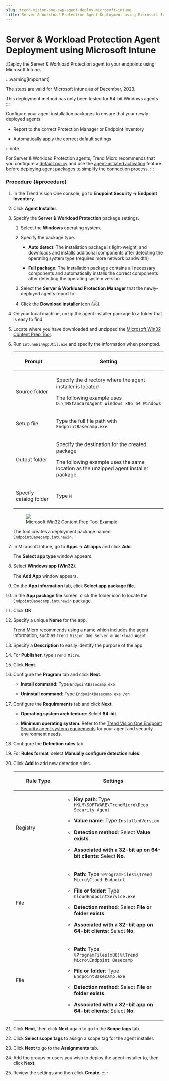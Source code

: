 ```yaml
---
slug: trend-vision-one-swp-agent-deploy-microsoft-intune
title: Server & Workload Protection Agent Deployment using Microsoft Intune
---
```

# Server & Workload Protection Agent Deployment using Microsoft Intune

:Deploy the Server & Workload Protection agent to your endpoints using Microsoft Intune.

:::warning[Important]

The steps are valid for Microsoft Intune as of December, 2023.

This deployment method has only been tested for 64-bit Windows agents.
:::

Configure your agent installation packages to ensure that your newly-deployed agents:

- Report to the correct Protection Manager or Endpoint Inventory

- Automatically apply the correct default settings

:::note

For Server & Workload Protection agents, Trend Micro recommends that you configure a [default policy](create-policies.mdx) and use the [agent-initiated activation](agent-initiated-activation.mdx) feature before deploying agent packages to simplify the connection process.
:::

### Procedure {#procedure}

1.  In the Trend Vision One console, go to **Endpoint Security → Endpoint Inventory**.

2.  Click **Agent Installer**.

3.  Specify the **Server & Workload Protection** package settings.

    1.  Select the **Windows** operating system.

    2.  Specify the package type.

        - **Auto detect**: The installation package is light-weight, and downloads and installs additional components after detecting the operating system type (requires more network bandwidth)

        - **Full package**: The installation package contains all necessary components and automatically installs the correct components after detecting the operating system version

    3.  Select the **Server & Workload Protection Manager** that the newly-deployed agents report to.

    4.  Click the **Download installer** icon (![](/images/downloadInstaller=20230617123737.webp)).

4.  On your local machine, unzip the agent installer package to a folder that is easy to find.

5.  Locate where you have downloaded and unzipped the [Microsoft Win32 Content Prep Tool](https://github.com/Microsoft/Microsoft-Win32-Content-Prep-Tool).

6.  Run `IntuneWinAppUtil.exe` and specify the information when prompted.

    <table>
    <colgroup>
    <col style="width: 33%" />
    <col style="width: 67%" />
    </colgroup>
    <thead>
    <tr>
    <th><p>Prompt</p></th>
    <th><p>Setting</p></th>
    </tr>
    </thead>
    <tbody>
    <tr>
    <td><p>Source folder</p></td>
    <td><p>Specify the directory where the agent installer is located</p>
    <p>The following example uses <code>D:\TMStandardAgent_Windows_x86_64_Windows</code></p></td>
    </tr>
    <tr>
    <td><p>Setup file</p></td>
    <td><p>Type the full file path with <code>EndpointBasecamp.exe</code></p></td>
    </tr>
    <tr>
    <td><p>Output folder</p></td>
    <td><p>Specify the destination for the created package</p>
    <p>The following example uses the same location as the unzipped agent installer package.</p></td>
    </tr>
    <tr>
    <td><p>Specify catalog folder</p></td>
    <td><p>Type <code>N</code></p></td>
    </tr>
    </tbody>
    </table>

    <figure>
    <img src="./images/Win32Tool=GUID-fc84ca78-6051-466c-9c47-dea74f1e02ad.webp" />
    <figcaption>Microsoft Win32 Content Prep Tool Example</figcaption>
    </figure>

    The tool creates a deployment package named `EndpointBasecamp.intunewin`.

7.  In Microsoft Intune, go to **Apps → All apps** and click **Add**.

    The **Select app type** window appears.

8.  Select **Windows app (Win32)**.

    The **Add App** window appears.

9.  On the **App information** tab, click **Select app package file**.

10. In the **App package file** screen, click the folder icon to locate the `EndpointBasecamp.intunewin` package.

11. Click **OK**.

12. Specify a unique **Name** for the app.

    Trend Micro recommends using a name which includes the agent information, such as `Trend Vision One Server & Workload Agent.`

13. Specify a **Description** to easily identify the purpose of the app.

14. For **Publisher**, type `Trend Micro`.

15. Click **Next**.

16. Configure the **Program** tab and click **Next**.

    - **Install command**: Type `EndpointBasecamp.exe`

    - **Uninstall command**: Type `EndpointBasecamp.exe /qn`

17. Configure the **Requirements** tab and click **Next**.

    - **Operating system architecture**: Select **64-bit**.

    - **Minimum operating system**: Refer to the [Trend Vision One Endpoint Security agent system requirements](endpoint-agent-system-requirements.mdx) for your agent and security environment needs.

18. Configure the **Detection rules** tab.

19. For **Rules format**, select **Manually configure detection rules**.

20. Click **Add** to add new detection rules.

    <table>
    <colgroup>
    <col style="width: 33%" />
    <col style="width: 67%" />
    </colgroup>
    <thead>
    <tr>
    <th><p>Rule Type</p></th>
    <th><p>Settings</p></th>
    </tr>
    </thead>
    <tbody>
    <tr>
    <td><p>Registry</p></td>
    <td><ul>
    <li><p><strong>Key path</strong>: Type <code>HKLM\SOFTWARE\TrendMicro\Deep Security Agent</code></p></li>
    <li><p><strong>Value name</strong>: Type <code>InstalledVersion</code></p></li>
    <li><p><strong>Detection method</strong>: Select <strong>Value exists</strong>.</p></li>
    <li><p><strong>Associated with a 32-bit ap on 64-bit clients</strong>: Select <strong>No</strong>.</p></li>
    </ul></td>
    </tr>
    <tr>
    <td><p>File</p></td>
    <td><ul>
    <li><p><strong>Path</strong>: Type <code>%ProgramFiles%\Trend Micro\Cloud Endpoint</code></p></li>
    <li><p><strong>File or folder</strong>: Type <code>CloudEndpointService.exe</code></p></li>
    <li><p><strong>Detection method</strong>: Select <strong>File or folder exists</strong>.</p></li>
    <li><p><strong>Associated with a 32-bit app on 64-bit clients</strong>: Select <strong>No</strong>.</p></li>
    </ul></td>
    </tr>
    <tr>
    <td><p>File</p></td>
    <td><ul>
    <li><p><strong>Path</strong>: Type <code>%ProgramFiles(x86)%\Trend Micro\Endpoint Basecamp</code></p></li>
    <li><p><strong>File or folder</strong>: Type <code>EndpointBasecamp.exe</code></p></li>
    <li><p><strong>Detection method</strong>: Select <strong>File or folder exists</strong>.</p></li>
    <li><p><strong>Associated with a 32-bit app on 64-bit clients</strong>: Select <strong>No</strong>.</p></li>
    </ul></td>
    </tr>
    </tbody>
    </table>

21. Click **Next**, then click **Next** again to go to the **Scope tags** tab.

22. Click **Select scope tags** to assign a scope tag for the agent installer.

23. Click **Next** to go to the **Assignments** tab.

24. Add the groups or users you wish to deploy the agent installer to, then click **Next**.

25. Review the settings and then click **Create**.
:::::
